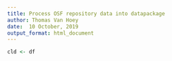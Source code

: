 ```yaml
---
title: Process OSF repository data into datapackage
author: Thomas Van Hoey
date:  10 October, 2019
output_format: html_document
---
```


```r
cld <- df
```